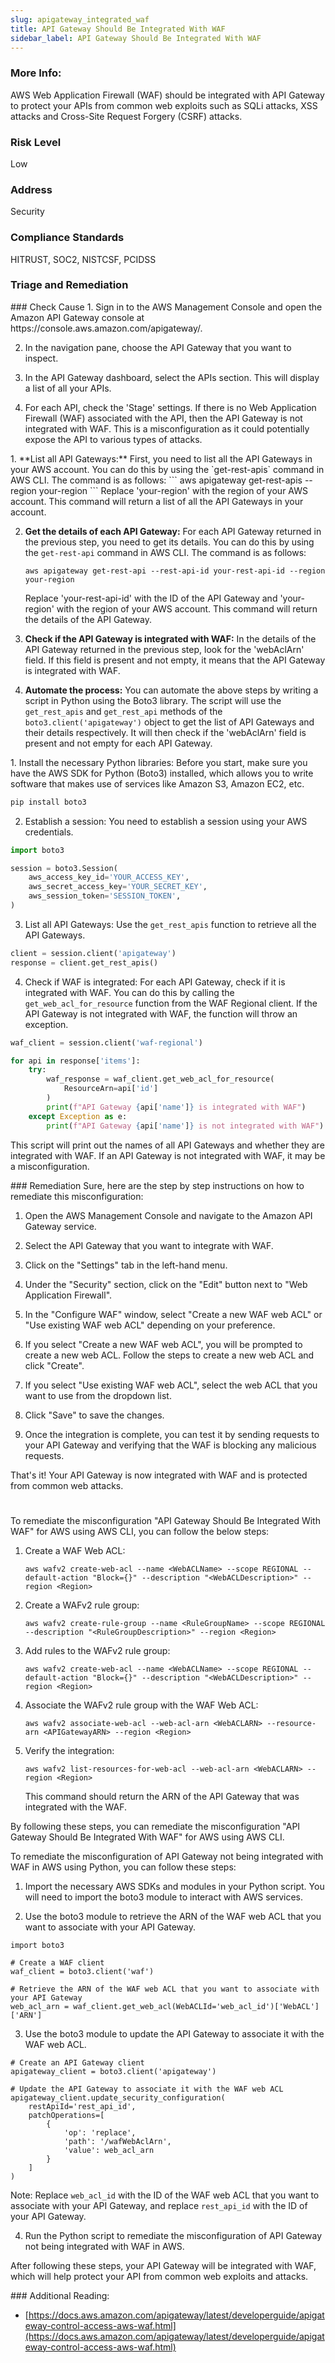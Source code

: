 ```yaml
---
slug: apigateway_integrated_waf
title: API Gateway Should Be Integrated With WAF
sidebar_label: API Gateway Should Be Integrated With WAF
---
```


### More Info:

AWS Web Application Firewall (WAF) should be integrated with API Gateway to protect your APIs from common web exploits such as SQLi attacks, XSS attacks and Cross-Site Request Forgery (CSRF) attacks.

### Risk Level

Low

### Address

Security

### Compliance Standards

HITRUST, SOC2, NISTCSF, PCIDSS


### Triage and Remediation
<Tabs>

<Tab title='Cause'>
### Check Cause
<AccordionGroup>
<Accordion title='Using Console' defaultOpen='true'>
1. Sign in to the AWS Management Console and open the Amazon API Gateway console at https://console.aws.amazon.com/apigateway/.

2. In the navigation pane, choose the API Gateway that you want to inspect.

3. In the API Gateway dashboard, select the APIs section. This will display a list of all your APIs.

4. For each API, check the 'Stage' settings. If there is no Web Application Firewall (WAF) associated with the API, then the API Gateway is not integrated with WAF. This is a misconfiguration as it could potentially expose the API to various types of attacks.
</Accordion>

<Accordion title='Using CLI'>
1. **List all API Gateways:**
   First, you need to list all the API Gateways in your AWS account. You can do this by using the `get-rest-apis` command in AWS CLI. The command is as follows:
   ```
   aws apigateway get-rest-apis --region your-region
   ```
   Replace 'your-region' with the region of your AWS account. This command will return a list of all the API Gateways in your account.

2. **Get the details of each API Gateway:**
   For each API Gateway returned in the previous step, you need to get its details. You can do this by using the `get-rest-api` command in AWS CLI. The command is as follows:
   ```
   aws apigateway get-rest-api --rest-api-id your-rest-api-id --region your-region
   ```
   Replace 'your-rest-api-id' with the ID of the API Gateway and 'your-region' with the region of your AWS account. This command will return the details of the API Gateway.

3. **Check if the API Gateway is integrated with WAF:**
   In the details of the API Gateway returned in the previous step, look for the 'webAclArn' field. If this field is present and not empty, it means that the API Gateway is integrated with WAF.

4. **Automate the process:**
   You can automate the above steps by writing a script in Python using the Boto3 library. The script will use the `get_rest_apis` and `get_rest_api` methods of the `boto3.client('apigateway')` object to get the list of API Gateways and their details respectively. It will then check if the 'webAclArn' field is present and not empty for each API Gateway.
</Accordion>

<Accordion title='Using Python'>
1. Install the necessary Python libraries: Before you start, make sure you have the AWS SDK for Python (Boto3) installed, which allows you to write software that makes use of services like Amazon S3, Amazon EC2, etc.

```python
pip install boto3
```

2. Establish a session: You need to establish a session using your AWS credentials.

```python
import boto3

session = boto3.Session(
    aws_access_key_id='YOUR_ACCESS_KEY',
    aws_secret_access_key='YOUR_SECRET_KEY',
    aws_session_token='SESSION_TOKEN',
)
```

3. List all API Gateways: Use the `get_rest_apis` function to retrieve all the API Gateways.

```python
client = session.client('apigateway')
response = client.get_rest_apis()
```

4. Check if WAF is integrated: For each API Gateway, check if it is integrated with WAF. You can do this by calling the `get_web_acl_for_resource` function from the WAF Regional client. If the API Gateway is not integrated with WAF, the function will throw an exception.

```python
waf_client = session.client('waf-regional')

for api in response['items']:
    try:
        waf_response = waf_client.get_web_acl_for_resource(
            ResourceArn=api['id']
        )
        print(f"API Gateway {api['name']} is integrated with WAF")
    except Exception as e:
        print(f"API Gateway {api['name']} is not integrated with WAF")
```

This script will print out the names of all API Gateways and whether they are integrated with WAF. If an API Gateway is not integrated with WAF, it may be a misconfiguration.
</Accordion>

</AccordionGroup>
</Tab>

<Tab title='Remediation'>
### Remediation

<AccordionGroup>
<Accordion title='Using Console' defaultOpen='true'>
Sure, here are the step by step instructions on how to remediate this misconfiguration:

1. Open the AWS Management Console and navigate to the Amazon API Gateway service.

2. Select the API Gateway that you want to integrate with WAF.

3. Click on the "Settings" tab in the left-hand menu.

4. Under the "Security" section, click on the "Edit" button next to "Web Application Firewall".

5. In the "Configure WAF" window, select "Create a new WAF web ACL" or "Use existing WAF web ACL" depending on your preference.

6. If you select "Create a new WAF web ACL", you will be prompted to create a new web ACL. Follow the steps to create a new web ACL and click "Create".

7. If you select "Use existing WAF web ACL", select the web ACL that you want to use from the dropdown list.

8. Click "Save" to save the changes.

9. Once the integration is complete, you can test it by sending requests to your API Gateway and verifying that the WAF is blocking any malicious requests.

That's it! Your API Gateway is now integrated with WAF and is protected from common web attacks.

#
</Accordion>

<Accordion title='Using CLI'>
To remediate the misconfiguration "API Gateway Should Be Integrated With WAF" for AWS using AWS CLI, you can follow the below steps:

1. Create a WAF Web ACL: 

   ```
   aws wafv2 create-web-acl --name <WebACLName> --scope REGIONAL --default-action "Block={}" --description "<WebACLDescription>" --region <Region>
   ```

2. Create a WAFv2 rule group:

   ```
   aws wafv2 create-rule-group --name <RuleGroupName> --scope REGIONAL --description "<RuleGroupDescription>" --region <Region>
   ```

3. Add rules to the WAFv2 rule group:

   ```
   aws wafv2 create-web-acl --name <WebACLName> --scope REGIONAL --default-action "Block={}" --description "<WebACLDescription>" --region <Region>
   ```

4. Associate the WAFv2 rule group with the WAF Web ACL:

   ```
   aws wafv2 associate-web-acl --web-acl-arn <WebACLARN> --resource-arn <APIGatewayARN> --region <Region>
   ```

5. Verify the integration:

   ```
   aws wafv2 list-resources-for-web-acl --web-acl-arn <WebACLARN> --region <Region>
   ```

   This command should return the ARN of the API Gateway that was integrated with the WAF.

By following these steps, you can remediate the misconfiguration "API Gateway Should Be Integrated With WAF" for AWS using AWS CLI.
</Accordion>

<Accordion title='Using Python'>
To remediate the misconfiguration of API Gateway not being integrated with WAF in AWS using Python, you can follow these steps:

1. Import the necessary AWS SDKs and modules in your Python script. You will need to import the boto3 module to interact with AWS services.

2. Use the boto3 module to retrieve the ARN of the WAF web ACL that you want to associate with your API Gateway.

```
import boto3

# Create a WAF client
waf_client = boto3.client('waf')

# Retrieve the ARN of the WAF web ACL that you want to associate with your API Gateway
web_acl_arn = waf_client.get_web_acl(WebACLId='web_acl_id')['WebACL']['ARN']
```

3. Use the boto3 module to update the API Gateway to associate it with the WAF web ACL.

```
# Create an API Gateway client
apigateway_client = boto3.client('apigateway')

# Update the API Gateway to associate it with the WAF web ACL
apigateway_client.update_security_configuration(
    restApiId='rest_api_id',
    patchOperations=[
        {
            'op': 'replace',
            'path': '/wafWebAclArn',
            'value': web_acl_arn
        }
    ]
)
```

Note: Replace `web_acl_id` with the ID of the WAF web ACL that you want to associate with your API Gateway, and replace `rest_api_id` with the ID of your API Gateway.

4. Run the Python script to remediate the misconfiguration of API Gateway not being integrated with WAF in AWS.

After following these steps, your API Gateway will be integrated with WAF, which will help protect your API from common web exploits and attacks.
</Accordion>

</AccordionGroup>
</Tab>
</Tabs>
### Additional Reading:

- [https://docs.aws.amazon.com/apigateway/latest/developerguide/apigateway-control-access-aws-waf.html](https://docs.aws.amazon.com/apigateway/latest/developerguide/apigateway-control-access-aws-waf.html) 

